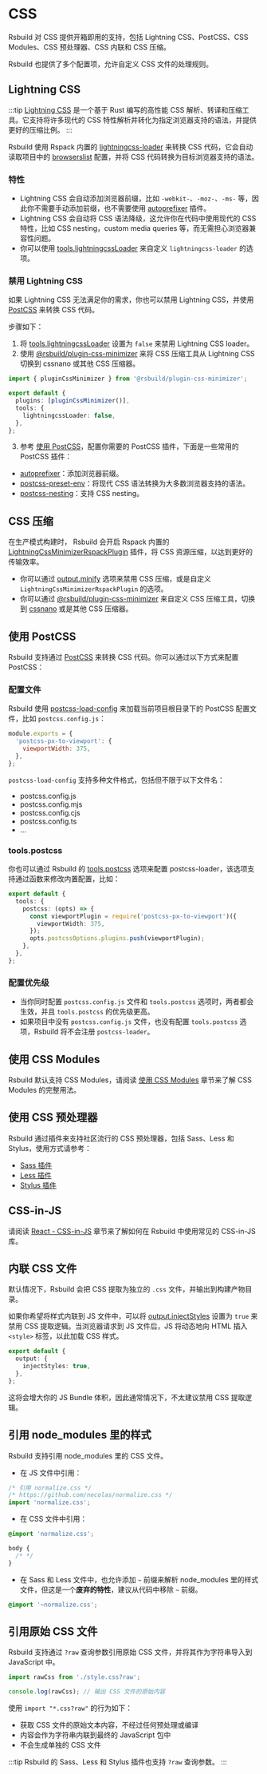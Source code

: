 # CSS

Rsbuild 对 CSS 提供开箱即用的支持，包括 Lightning CSS、PostCSS、CSS Modules、CSS 预处理器、CSS 内联和 CSS 压缩。

Rsbuild 也提供了多个配置项，允许自定义 CSS 文件的处理规则。

## Lightning CSS

:::tip
[Lightning CSS](https://lightningcss.dev) 是一个基于 Rust 编写的高性能 CSS 解析、转译和压缩工具。它支持将许多现代的 CSS 特性解析并转化为指定浏览器支持的语法，并提供更好的压缩比例。
:::

Rsbuild 使用 Rspack 内置的 [lightningcss-loader](https://www.rspack.dev/guide/features/builtin-lightningcss-loader) 来转换 CSS 代码，它会自动读取项目中的 [browserslist](/guide/advanced/browserslist) 配置，并将 CSS 代码转换为目标浏览器支持的语法。

### 特性

- Lightning CSS 会自动添加浏览器前缀，比如 `-webkit-`、`-moz-`、`-ms-` 等，因此你不需要手动添加前缀，也不需要使用 [autoprefixer](https://github.com/postcss/autoprefixer) 插件。
- Lightning CSS 会自动将 CSS 语法降级，这允许你在代码中使用现代的 CSS 特性，比如 CSS nesting，custom media queries 等，而无需担心浏览器兼容性问题。
- 你可以使用 [tools.lightningcssLoader](/config/tools/lightningcss-loader) 来自定义 `lightningcss-loader` 的选项。

### 禁用 Lightning CSS

如果 Lightning CSS 无法满足你的需求，你也可以禁用 Lightning CSS，并使用 [PostCSS](#使用-postcss) 来转换 CSS 代码。

步骤如下：

1. 将 [tools.lightningcssLoader](/config/tools/lightningcss-loader) 设置为 `false` 来禁用 Lightning CSS loader。
2. 使用 [@rsbuild/plugin-css-minimizer](https://github.com/rspack-contrib/rsbuild-plugin-css-minimizer) 来将 CSS 压缩工具从 Lightning CSS 切换到 cssnano 或其他 CSS 压缩器。

```ts title="rsbuild.config.ts"
import { pluginCssMinimizer } from '@rsbuild/plugin-css-minimizer';

export default {
  plugins: [pluginCssMinimizer()],
  tools: {
    lightningcssLoader: false,
  },
};
```

3. 参考 [使用 PostCSS](#使用-postcss)，配置你需要的 PostCSS 插件，下面是一些常用的 PostCSS 插件：

- [autoprefixer](https://github.com/postcss/autoprefixer)：添加浏览器前缀。
- [postcss-preset-env](https://github.com/csstools/postcss-plugins/tree/main/plugin-packs/postcss-preset-env)：将现代 CSS 语法转换为大多数浏览器支持的语法。
- [postcss-nesting](https://github.com/csstools/postcss-plugins/tree/main/plugins/postcss-nesting)：支持 CSS nesting。

## CSS 压缩

在生产模式构建时， Rsbuild 会开启 Rspack 内置的 [LightningCssMinimizerRspackPlugin](https://rspack.dev/plugins/rspack/lightning-css-minimizer-rspack-plugin) 插件，将 CSS 资源压缩，以达到更好的传输效率。

- 你可以通过 [output.minify](/config/output/minify) 选项来禁用 CSS 压缩，或是自定义 `LightningCssMinimizerRspackPlugin` 的选项。
- 你可以通过 [@rsbuild/plugin-css-minimizer](https://github.com/rspack-contrib/rsbuild-plugin-css-minimizer) 来自定义 CSS 压缩工具，切换到 [cssnano](https://github.com/cssnano/cssnano) 或是其他 CSS 压缩器。

## 使用 PostCSS

Rsbuild 支持通过 [PostCSS](https://postcss.org/) 来转换 CSS 代码。你可以通过以下方式来配置 PostCSS：

### 配置文件

Rsbuild 使用 [postcss-load-config](https://github.com/postcss/postcss-load-config) 来加载当前项目根目录下的 PostCSS 配置文件，比如 `postcss.config.js`：

```js title="postcss.config.cjs"
module.exports = {
  'postcss-px-to-viewport': {
    viewportWidth: 375,
  },
};
```

`postcss-load-config` 支持多种文件格式，包括但不限于以下文件名：

- postcss.config.js
- postcss.config.mjs
- postcss.config.cjs
- postcss.config.ts
- ...

### tools.postcss

你也可以通过 Rsbuild 的 [tools.postcss](/config/tools/postcss) 选项来配置 postcss-loader，该选项支持通过函数来修改内置配置，比如：

```ts title="rsbuild.config.ts"
export default {
  tools: {
    postcss: (opts) => {
      const viewportPlugin = require('postcss-px-to-viewport')({
        viewportWidth: 375,
      });
      opts.postcssOptions.plugins.push(viewportPlugin);
    },
  },
};
```

### 配置优先级

- 当你同时配置 `postcss.config.js` 文件和 `tools.postcss` 选项时，两者都会生效，并且 `tools.postcss` 的优先级更高。
- 如果项目中没有 `postcss.config.js` 文件，也没有配置 `tools.postcss` 选项，Rsbuild 将不会注册 `postcss-loader`。

## 使用 CSS Modules

Rsbuild 默认支持 CSS Modules，请阅读 [使用 CSS Modules](/guide/basic/css-modules) 章节来了解 CSS Modules 的完整用法。

## 使用 CSS 预处理器

Rsbuild 通过插件来支持社区流行的 CSS 预处理器，包括 Sass、Less 和 Stylus，使用方式请参考：

- [Sass 插件](/plugins/list/plugin-sass)
- [Less 插件](/plugins/list/plugin-less)
- [Stylus 插件](/plugins/list/plugin-stylus)

## CSS-in-JS

请阅读 [React - CSS-in-JS](/guide/framework/react#css-in-js) 章节来了解如何在 Rsbuild 中使用常见的 CSS-in-JS 库。

## 内联 CSS 文件

默认情况下，Rsbuild 会把 CSS 提取为独立的 `.css` 文件，并输出到构建产物目录。

如果你希望将样式内联到 JS 文件中，可以将 [output.injectStyles](/config/output/inject-styles) 设置为 `true` 来禁用 CSS 提取逻辑。当浏览器请求到 JS 文件后，JS 将动态地向 HTML 插入 `<style>` 标签，以此加载 CSS 样式。

```ts
export default {
  output: {
    injectStyles: true,
  },
};
```

这将会增大你的 JS Bundle 体积，因此通常情况下，不太建议禁用 CSS 提取逻辑。

## 引用 node_modules 里的样式

Rsbuild 支持引用 node_modules 里的 CSS 文件。

- 在 JS 文件中引用：

```ts title="src/index.js"
/* 引用 normalize.css */
/* https://github.com/necolas/normalize.css */
import 'normalize.css';
```

- 在 CSS 文件中引用：

```css title="src/index.css"
@import 'normalize.css';

body {
  /* */
}
```

- 在 Sass 和 Less 文件中，也允许添加 `~` 前缀来解析 node_modules 里的样式文件，但这是一个**废弃的特性**，建议从代码中移除 `~` 前缀。

```scss title="src/index.scss"
@import '~normalize.css';
```

## 引用原始 CSS 文件

Rsbuild 支持通过 `?raw` 查询参数引用原始 CSS 文件，并将其作为字符串导入到 JavaScript 中。

```ts title="src/index.js"
import rawCss from './style.css?raw';

console.log(rawCss); // 输出 CSS 文件的原始内容
```

使用 `import "*.css?raw"` 的行为如下：

- 获取 CSS 文件的原始文本内容，不经过任何预处理或编译
- 内容会作为字符串内联到最终的 JavaScript 包中
- 不会生成单独的 CSS 文件

:::tip
Rsbuild 的 Sass、Less 和 Stylus 插件也支持 `?raw` 查询参数。
:::
